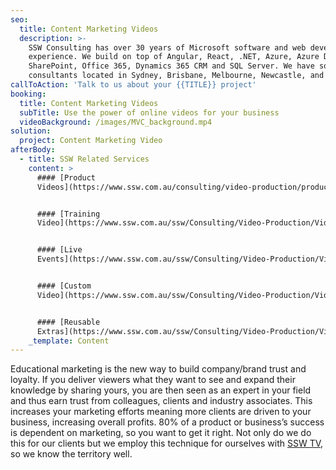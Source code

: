 ```yaml
---
seo:
  title: Content Marketing Videos
  description: >-
    SSW Consulting has over 30 years of Microsoft software and web development
    experience. We build on top of Angular, React, .NET, Azure, Azure DevOps,
    SharePoint, Office 365, Dynamics 365 CRM and SQL Server. We have software
    consultants located in Sydney, Brisbane, Melbourne, Newcastle, and China.
callToAction: 'Talk to us about your {{TITLE}} project'
booking:
  title: Content Marketing Videos
  subTitle: Use the power of online videos for your business
  videoBackground: /images/MVC_background.mp4
solution:
  project: Content Marketing Video
afterBody:
  - title: SSW Related Services
    content: >
      #### [Product
      Videos](https://www.ssw.com.au/consulting/video-production/product-videos)


      #### [Training
      Video](https://www.ssw.com.au/ssw/Consulting/Video-Production/Video-Production-Training.aspx)


      #### [Live
      Events](https://www.ssw.com.au/ssw/Consulting/Video-Production/Video-Production-Training.aspx)


      #### [Custom
      Video](https://www.ssw.com.au/ssw/Consulting/Video-Production/Video-Production-Custom-Video.aspx)


      #### [Reusable
      Extras](https://www.ssw.com.au/ssw/Consulting/Video-Production/Video-Production-Reusable-Extras.aspx)
    _template: Content
---
```


Educational marketing is the new way to build company/brand trust and loyalty. If you deliver viewers what they want to see and expand their knowledge by sharing yours, you are then seen as an expert in your field and thus earn trust from colleagues, clients and industry associates. This increases your marketing efforts meaning more clients are driven to your business, increasing overall profits. 80% of a product or business’s success is dependent on marketing, so you want to get it right. Not only do we do this for our clients but we employ this technique for ourselves with [SSW TV](http://tv.ssw.com/), so we know the territory well.

<VideoEmbed url="https://www.youtube.com/watch?v=2FOvi8Ro1r0" />
